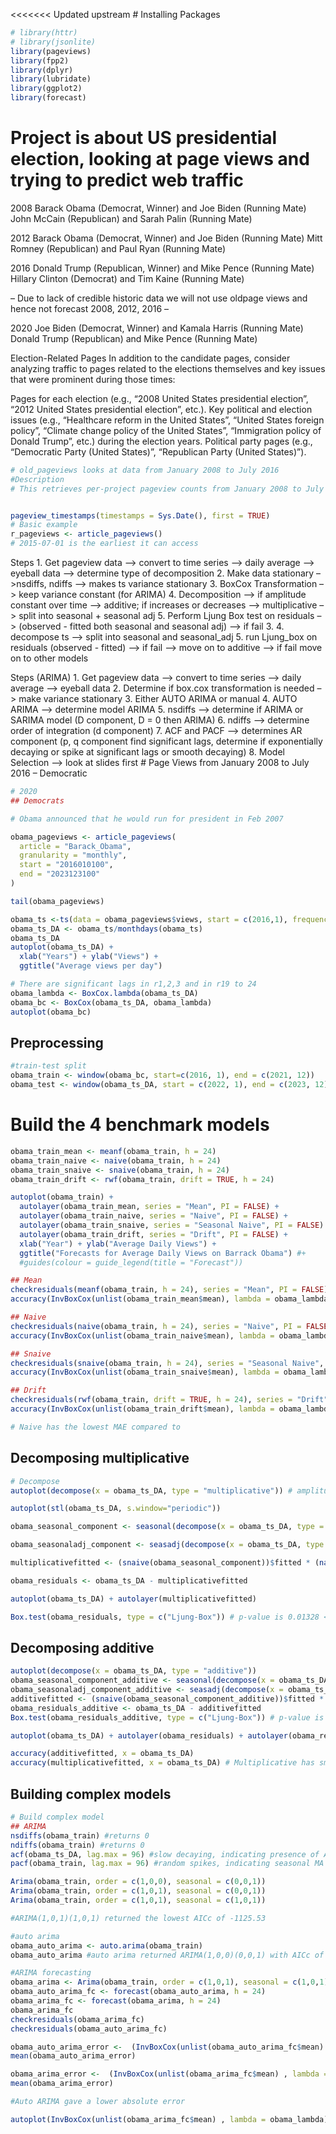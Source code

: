 <<<<<<< Updated upstream
# Installing Packages
```r
# library(httr)
# library(jsonlite)
library(pageviews)
library(fpp2)
library(dplyr)
library(lubridate)
library(ggplot2)
library(forecast)
```
# Project is about US presidential election, looking at page views and trying to predict web traffic

2008
Barack Obama (Democrat, Winner) and Joe Biden (Running Mate)
John McCain (Republican) and Sarah Palin (Running Mate)

2012
Barack Obama (Democrat, Winner) and Joe Biden (Running Mate)
Mitt Romney (Republican) and Paul Ryan (Running Mate)


2016
Donald Trump (Republican, Winner) and Mike Pence (Running Mate)
Hillary Clinton (Democrat) and Tim Kaine (Running Mate)

-- Due to lack of credible historic data we will not use oldpage views and hence not forecast 2008, 2012, 2016 -- 

2020
Joe Biden (Democrat, Winner) and Kamala Harris (Running Mate)
Donald Trump (Republican) and Mike Pence (Running Mate)

Election-Related Pages
In addition to the candidate pages, consider analyzing traffic to pages related to the elections themselves and key issues that were prominent during those times:

Pages for each election (e.g., "2008 United States presidential election", "2012 United States presidential election", etc.).
Key political and election issues (e.g., "Healthcare reform in the United States", "United States foreign policy", "Climate change policy of the United States", "Immigration policy of Donald Trump", etc.) during the election years.
Political party pages (e.g., "Democratic Party (United States)", "Republican Party (United States)").


```r
# old_pageviews looks at data from January 2008 to July 2016
#Description
# This retrieves per-project pageview counts from January 2008 to July 2016. These counts are calculated using the 'legacy' (read: old) model, which overcounts due to its inclusion of web-crawlers and similar automata.


pageview_timestamps(timestamps = Sys.Date(), first = TRUE)
# Basic example
r_pageviews <- article_pageviews()
# 2015-07-01 is the earliest it can access

```
Steps
1. Get pageview data --> convert to time series --> daily average --> eyeball data --> determine type of decomposition
2. Make data stationary -->nsdiffs, ndiffs --> makes ts variance stationary
3. BoxCox Transformation --> keep variance constant (for ARIMA)
4. Decomposition --> if amplitude constant over time --> additive; if increases or decreases --> multiplicative --> split into seasonal + seasonal adj
5. Perform Ljung Box test on residuals --> (observed - fitted both seasonal and seasonal adj) --> if fail
3. 
4. decompose ts --> split into seasonal and seasonal_adj
5. run Ljung_box on residuals (observed - fitted) --> if fail --> move on  to additive --> if fail move on to other models

Steps (ARIMA)
1. Get pageview data --> convert to time series --> daily average --> eyeball data
2. Determine if box.cox transformation is needed --> make variance stationary
3. Either AUTO ARIMA or manual
4. AUTO ARIMA --> determine model
ARIMA
5. nsdiffs --> determine if ARIMA or SARIMA model (D component, D = 0 then ARIMA)
6. ndiffs --> determine order of integration (d component)
7. ACF and PACF --> determines AR component (p, q component find significant lags, determine if exponentially decaying or spike at significant lags or smooth decaying)
8. Model Selection --> look at slides first
# Page Views from January 2008 to July 2016 -- Democratic
```r
# 2020
## Democrats

# Obama announced that he would run for president in Feb 2007

obama_pageviews <- article_pageviews(
  article = "Barack_Obama",
  granularity = "monthly",
  start = "2016010100",
  end = "2023123100"
)

tail(obama_pageviews)

obama_ts <-ts(data = obama_pageviews$views, start = c(2016,1), frequency = 12)
obama_ts_DA <- obama_ts/monthdays(obama_ts)
obama_ts_DA
autoplot(obama_ts_DA) +
  xlab("Years") + ylab("Views") +
  ggtitle("Average views per day")

# There are significant lags in r1,2,3 and in r19 to 24
obama_lambda <- BoxCox.lambda(obama_ts_DA)
obama_bc <- BoxCox(obama_ts_DA, obama_lambda)
autoplot(obama_bc)

```

## Preprocessing
```r
#train-test split
obama_train <- window(obama_bc, start=c(2016, 1), end = c(2021, 12))
obama_test <- window(obama_ts_DA, start = c(2022, 1), end = c(2023, 12))

```

# Build the 4 benchmark models

```r
obama_train_mean <- meanf(obama_train, h = 24)
obama_train_naive <- naive(obama_train, h = 24)
obama_train_snaive <- snaive(obama_train, h = 24)
obama_train_drift <- rwf(obama_train, drift = TRUE, h = 24)

autoplot(obama_train) +
  autolayer(obama_train_mean, series = "Mean", PI = FALSE) +
  autolayer(obama_train_naive, series = "Naive", PI = FALSE) +
  autolayer(obama_train_snaive, series = "Seasonal Naive", PI = FALSE) +
  autolayer(obama_train_drift, series = "Drift", PI = FALSE) +
  xlab("Year") + ylab("Average Daily Views") + 
  ggtitle("Forecasts for Average Daily Views on Barrack Obama") #+
  #guides(colour = guide_legend(title = "Forecast"))

## Mean
checkresiduals(meanf(obama_train, h = 24), series = "Mean", PI = FALSE) # There is significant autocorrelation, residuals are normally distributed, mean of the residuals is close to 0
accuracy(InvBoxCox(unlist(obama_train_mean$mean), lambda = obama_lambda), obama_test)

## Naive 
checkresiduals(naive(obama_train, h = 24), series = "Naive", PI = FALSE) # There is no significant autocorrelation else for the first lag,residuals are relatively normally distributed, mean of the residuals is close to 0
accuracy(InvBoxCox(unlist(obama_train_naive$mean), lambda = obama_lambda), obama_test)

## Snaive
checkresiduals(snaive(obama_train, h = 24), series = "Seasonal Naive", PI = FALSE) # There is significant autocorrelation in a decaying pattern, residuals are normally distributed, mean of the residuals is close to 0
accuracy(InvBoxCox(unlist(obama_train_snaive$mean), lambda = obama_lambda), obama_test)

## Drift
checkresiduals(rwf(obama_train, drift = TRUE, h = 24), series = "Drift", PI = FALSE) # There is significant autocorrelation for the first lag, residuals are normally distributed, mean of the residuals is close to 0
accuracy(InvBoxCox(unlist(obama_train_drift$mean), lambda = obama_lambda), obama_test)

# Naive has the lowest MAE compared to 
```

## Decomposing multiplicative
```r
# Decompose
autoplot(decompose(x = obama_ts_DA, type = "multiplicative")) # amplitude appears to be decreasing over time, hence multiplicative

autoplot(stl(obama_ts_DA, s.window="periodic"))

obama_seasonal_component <- seasonal(decompose(x = obama_ts_DA, type = "multiplicative"))

obama_seasonaladj_component <- seasadj(decompose(x = obama_ts_DA, type = "multiplicative"))

multiplicativefitted <- (snaive(obama_seasonal_component))$fitted * (naive(obama_seasonaladj_component))$fitted

obama_residuals <- obama_ts_DA - multiplicativefitted

autoplot(obama_ts_DA) + autolayer(multiplicativefitted)

Box.test(obama_residuals, type = c("Ljung-Box")) # p-value is 0.01328 < 0.05 reject the null hypothesis. statistically significant autocorrelation in residuals at some lag.
```
## Decomposing additive
```r

autoplot(decompose(x = obama_ts_DA, type = "additive")) 
obama_seasonal_component_additive <- seasonal(decompose(x = obama_ts_DA, type = "additive"))
obama_seasonaladj_component_additive <- seasadj(decompose(x = obama_ts_DA, type = "additive"))
additivefitted <- (snaive(obama_seasonal_component_additive))$fitted * (naive(obama_seasonaladj_component_additive))$fitted
obama_residuals_additive <- obama_ts_DA - additivefitted
Box.test(obama_residuals_additive, type = c("Ljung-Box")) # p-value is 0.9752 > 0.05 do not reject the null hypothesis. Residuals do not contain autocorrelation.

autoplot(obama_ts_DA) + autolayer(obama_residuals) + autolayer(obama_residuals_additive) # Multiplicative decomposition is indeed better

accuracy(additivefitted, x = obama_ts_DA)
accuracy(multiplicativefitted, x = obama_ts_DA) # Multiplicative has smaller MAE, RMSE, MAPE

```

## Building complex models
```r
# Build complex model
## ARIMA
nsdiffs(obama_train) #returns 0
ndiffs(obama_train) #returns 0
acf(obama_ts_DA, lag.max = 96) #slow decaying, indicating presence of AR.
pacf(obama_train, lag.max = 96) #random spikes, indicating seasonal MA component

Arima(obama_train, order = c(1,0,0), seasonal = c(0,0,1)) 
Arima(obama_train, order = c(1,0,1), seasonal = c(0,0,1)) 
Arima(obama_train, order = c(1,0,1), seasonal = c(1,0,1)) 

#ARIMA(1,0,1)(1,0,1) returned the lowest AICc of -1125.53

#auto arima
obama_auto_arima <- auto.arima(obama_train)
obama_auto_arima #auto arima returned ARIMA(1,0,0)(0,0,1) with AICc of -1127.92

#ARIMA forecasting
obama_arima <- Arima(obama_train, order = c(1,0,1), seasonal = c(1,0,1)) 
obama_auto_arima_fc <- forecast(obama_auto_arima, h = 24)
obama_arima_fc <- forecast(obama_arima, h = 24)
obama_arima_fc
checkresiduals(obama_arima_fc)
checkresiduals(obama_auto_arima_fc)

obama_auto_arima_error <-  (InvBoxCox(unlist(obama_auto_arima_fc$mean) , lambda = obama_lambda) - obama_test)
mean(obama_auto_arima_error)

obama_arima_error <-  (InvBoxCox(unlist(obama_arima_fc$mean) , lambda = obama_lambda) - obama_test)
mean(obama_arima_error)

#Auto ARIMA gave a lower absolute error

autoplot(InvBoxCox(unlist(obama_arima_fc$mean) , lambda = obama_lambda), series = "ARIMA(1,0,1)(1,0,1)") + autolayer(obama_test) + autolayer(InvBoxCox(unlist(obama_auto_arima_fc$mean) , lambda = obama_lambda), series = "ARIMA(1,0,0)(0,0,1)")
```



















